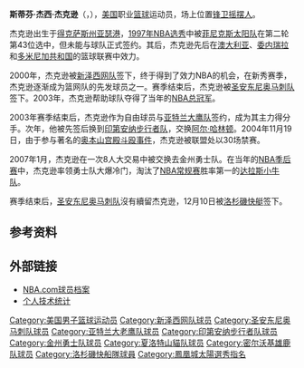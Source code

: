 {{noteTA
|T=zh-cn:斯蒂芬·杰克逊; zh-tw:史蒂芬·傑克森;zh-hk:史提芬·積遜
|G1=NBA
}}
{{Infobox NBA Player
| image = StephenJacksonCrop.jpg
| caption = Jackson during his tenure with the Warriors
| name = 斯蒂芬·杰克逊
| position = [[摇摆人|摇摆人]]
| height_ft = 6 
| height_in = 8
| weight_lb  = 215
| number = 
| nationality = {{USA}}
| birth_date = {{Birth date and age|mf=yes|1978|4|5}}
| birth_place = {{USA}}[[德克薩斯州|德克薩斯州]][[Port_Arthur,_Texas|Port Arthur]]
| high_school  = [[Memorial_High_School_(Port_Arthur,_Texas)|Lincoln High School]]<br>[[Port_Arthur,_Texas|Port Arthur, Texas]]<br>[[Oak_Hill_Academy_(Virginia)|Oak Hill Academy]]<br />[[Mouth_of_Wilson|Mouth of Wilson]], [[Virginia|Virginia]]
| college = [[Butler_Community_College|Butler Community College]]
| draft_round = 2
| draft_pick  = 43
| draft_year = 1997
| draft_team = [[鳳凰城太陽|鳳凰城太陽]]
| career_start = 1997
| career_end = 2015
| teams        = [[LaCrosse_Bobcats|LaCrosse Bobcats]] (1997–98)<br /> [[Fort_Wayne_Fury|Fort Wayne Fury]] (1998–99)<br /> [[紐澤西籃網|紐澤西籃網]] (2000–01)<br />[[聖安東尼奧馬刺|聖安東尼奧馬刺]] (2001–03)<br />[[阿特蘭大鷹隊|阿特蘭大鷹隊]] (2003–04)<br />[[印第安納溜馬|印第安納溜馬]] (2004–07)<br />[[金州勇士|金州勇士]] (2007–09)<br />[[夏洛特山貓|夏洛特山貓]] (2009-2011)<br />[[密尔沃基雄鹿|密尔沃基雄鹿]] (2011-2012)<br />[[聖安東尼奧馬刺|聖安東尼奧馬刺]] (2012-2013)<br />[[洛杉磯快艇|洛杉磯快艇]] (2013-2014)
| highlights = [[McDonald's_All-American|McDonald's All-American]] (1996)<br>1× [[NBA總冠軍列表|NBA總冠軍]] ([[2003年NBA總決賽|2003]])
}}

'''斯蒂芬·杰西·杰克逊'''（{{lang-en|'''Stephen Jesse Jackson'''}}，{{bd|1978年|4月5日|catIdx=J}}），[[美国|美国]]职业[[篮球|篮球]]运动员，场上位置[[锋卫摇摆人|锋卫摇摆人]]。

杰克逊出生于[[得克萨斯州|得克萨斯州]][[亚瑟港_(得克萨斯州)|亚瑟港]]，[[1997年NBA选秀|1997年NBA选秀]]中被[[菲尼克斯太阳队|菲尼克斯太阳队]]在第二轮第43位选中，但未能与球队正式签约。其后，杰克逊先后在[[澳大利亚|澳大利亚]]、[[委内瑞拉|委内瑞拉]]和[[多米尼加共和国|多米尼加共和国]]的篮球联赛中效力。

2000年，杰克逊被[[新泽西网队|新泽西网队]]签下，终于得到了效力NBA的机会，在新秀赛季，杰克逊逐渐成为篮网队的先发球员之一。赛季结束后，杰克逊被[[圣安东尼奥马刺队|圣安东尼奥马刺队]]签下。2003年，杰克逊帮助球队夺得了当年的[[NBA总冠军|NBA总冠军]]。

2003年赛季结束后，杰克逊作为自由球员与[[亚特兰大鹰队|亚特兰大鹰队]]签约，成为其主力得分手。次年，他被先签后换到[[印第安纳步行者队|印第安纳步行者队]]，交换[[阿尔·哈林顿|阿尔·哈林顿]]。2004年11月19日，由于参与著名的[[奥本山宫殿斗殴事件|奥本山宫殿斗殴事件]]，杰克逊被联盟处以30场禁赛。

2007年1月，杰克逊在一次8人大交易中被交换去金州勇士队。在当年的[[NBA季后赛|NBA季后赛]]中，杰克逊率领勇士队大爆冷门，淘汰了[[NBA常规赛|NBA常规赛]]胜率第一的[[达拉斯小牛队|达拉斯小牛队]]。

赛季结束后，[[圣安东尼奥马刺队|圣安东尼奥马刺队]]沒有續留杰克逊，12月10日被[[洛杉磯快艇|洛杉磯快艇]]签下。

==参考资料== 
{{reflist}}

== 外部链接 ==
*[http://www.nba.com/playerfile/stephen_jackson/ NBA.com球员档案] {{Wayback|url=http://www.nba.com/playerfile/stephen_jackson/ |date=20080304234130 }}
*[http://www.basketball-reference.com/players/j/jacksst02.html 个人技术统计] {{Wayback|url=http://www.basketball-reference.com/players/j/jacksst02.html |date=20151125030342 }}

{{San Antonio Spurs 2002-03 NBA champions}}
{{1997 NBA Draft}}

{{Authority control}}
{{DEFAULTSORT:Jackson ,Stephen}}
[[Category:美国男子篮球运动员|Category:美国男子篮球运动员]]
[[Category:新泽西网队球员|Category:新泽西网队球员]]
[[Category:圣安东尼奥马刺队球员|Category:圣安东尼奥马刺队球员]]
[[Category:亚特兰大老鹰队球员|Category:亚特兰大老鹰队球员]]
[[Category:印第安纳步行者队球员|Category:印第安纳步行者队球员]]
[[Category:金州勇士队球员|Category:金州勇士队球员]]
[[Category:夏洛特山貓队球员|Category:夏洛特山貓队球员]]
[[Category:密尔沃基雄鹿队球员|Category:密尔沃基雄鹿队球员]]
[[Category:洛杉磯快船隊球員|Category:洛杉磯快船隊球員]]
[[Category:鳳凰城太陽選秀指名|Category:鳳凰城太陽選秀指名]]